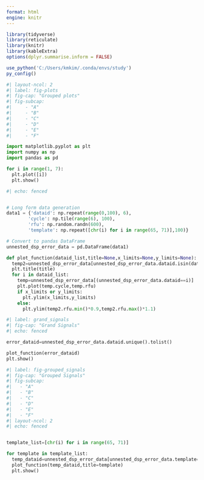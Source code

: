 ```yaml
---
format: html
engine: knitr
---
```


```r
library(tidyverse)
library(reticulate)
library(knitr)
library(kableExtra)
options(dplyr.summarise.inform = FALSE)

use_python('C:/Users/kmkim/.conda/envs/study')
py_config()
```

```python
#| layout-ncol: 2
#| label: fig-plots
#| fig-cap: "Grouped plots"
#| fig-subcap: 
#|     - "A"
#|     - "B"
#|     - "C"
#|     - "D"
#|     - "E"
#|     - "F"

import matplotlib.pyplot as plt
import numpy as np
import pandas as pd 

for i in range(1, 7):
  plt.plot([i])
  plt.show()
```


```python
#| echo: fenced


# Long form data generation
data1 = {'dataid': np.repeat(range(0,100), 6),
        'cycle': np.tile(range(6), 100),
        'rfu': np.random.randn(600),
        'template': np.repeat([chr(i) for i in range(65, 71)],100)}

# Convert to pandas DataFrame
unnested_dsp_error_data = pd.DataFrame(data1)

def plot_function(dataid_list,title=None,x_limits=None,y_limits=None):
  temp2=unnested_dsp_error_data[unnested_dsp_error_data.dataid.isin(dataid_list)]
  plt.title(title)
  for i in dataid_list:
    temp=unnested_dsp_error_data[(unnested_dsp_error_data.dataid==i)]
    plt.plot(temp.cycle,temp.rfu)
    if x_limits or y_limits:
      plt.ylim(x_limits,y_limits)
    else:
      plt.ylim(temp2.rfu.min()*0.9,temp2.rfu.max()*1.1)

```


```python
#| label: grand_signals
#| fig-cap: "Grand Signals"
#| echo: fenced

error_dataid=unnested_dsp_error_data.dataid.unique().tolist()

plot_function(error_dataid)
plt.show()
```


```python
#| label: fig-grouped_signals
#| fig-cap: "Grouped Signals"
#| fig-subcap: 
#|   - "A"
#|   - "B"
#|   - "C"
#|   - "D"
#|   - "E"
#|   - "F"
#| layout-ncol: 2
#| echo: fenced


template_list=[chr(i) for i in range(65, 71)]

for template in template_list:
  temp_dataid=unnested_dsp_error_data[unnested_dsp_error_data.template==template].dataid.unique()
  plot_function(temp_dataid,title=template)
  plt.show()

```

